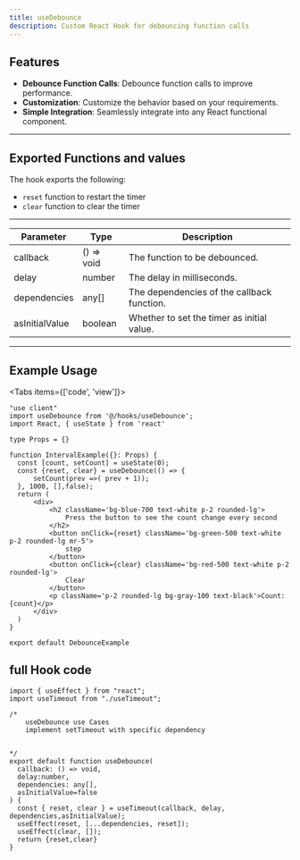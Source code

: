 ```yaml
---
title: useDebounce
description: Custom React Hook for debouncing function calls
---
```




## Features
- **Debounce Function Calls**: Debounce function calls to improve performance.
- **Customization**: Customize the behavior based on your requirements.
- **Simple Integration**: Seamlessly integrate into any React functional component.

---
## Exported Functions and values
The hook exports the following:

- `reset` function to restart the timer
- `clear` function to clear the timer
---
| Parameter | Type | Description |
| --- | --- | --- |
| callback | () => void | The function to be debounced. |
| delay | number | The delay in milliseconds. |
| dependencies | any[] | The dependencies of the callback function. |
| asInitialValue | boolean | Whether to set the timer as initial value. |

---
## Example Usage
<Tabs items={['code', 'view']}>
  <Tab value="code">
  ```tsx
  "use client"
import useDebounce from '@/hooks/useDebounce';
import React, { useState } from 'react'

type Props = {}

function IntervalExample({}: Props) {
    const [count, setCount] = useState(0);
    const {reset, clear} = useDebounce(() => {
        setCount(prev =>( prev + 1));
    }, 1000, [],false);
    return (
        <div>
            <h2 className='bg-blue-700 text-white p-2 rounded-lg'>
                Press the button to see the count change every second
            </h2>
            <button onClick={reset} className='bg-green-500 text-white p-2 rounded-lg mr-5'>
                step
            </button>
            <button onClick={clear} className='bg-red-500 text-white p-2 rounded-lg'>
                Clear
            </button>
            <p className='p-2 rounded-lg bg-gray-100 text-black'>Count: {count}</p>
        </div>
    )
}

export default DebounceExample
```
 </Tab>
  <Tab value="view">
  <IntervalExample/>
  </Tab>    
  </Tabs>

## full Hook code
```tsx
import { useEffect } from "react";
import useTimeout from "./useTimeout";

/* 
    useDebounce use Cases
    implement setTimeout with specific dependency


*/
export default function useDebounce(
  callback: () => void,
  delay:number,
  dependencies: any[],
  asInitialValue=false
) {
  const { reset, clear } = useTimeout(callback, delay, dependencies,asInitialValue);
  useEffect(reset, [...dependencies, reset]);
  useEffect(clear, []);
  return {reset,clear}
}
  ```